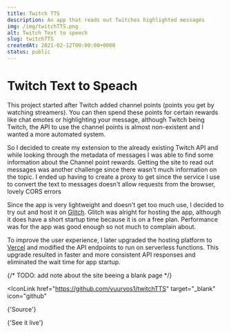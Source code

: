 ```yaml
---
title: Twitch TTS
description: An app that reads out Twitches highlighted messages
img: /img/twitchTTS.png
alt: Twitch Text to speech
slug: twitchTTS
createdAt: 2021-02-12T00:00:00+0000
status: public
---
```


# Twitch Text to Speach

This project started after Twitch added channel points (points you get by watching streamers). You can then spend these points for certain rewards like chat emotes or highlighting your message, although Twitch being Twitch, the API to use the channel points is almost non-existent and I wanted a more automated system.

So I decided to create my extension to the already existing Twitch API and while looking through the metadata of messages I was able to find some information about the Channel point rewards.
Getting the site to read out messages was another challenge since there wasn't much information on the topic. I ended up having to create a proxy to get
since the service I use to convert the text to messages doesn't allow requests from the browser, lovely CORS errors

Since the app is very lightweight and doesn't get too much use, I decided to try out and host it on [Glitch](https://glitch.com/). Glitch was alright for hosting the app, although it does have a short startup time because it is on a free plan. Performance was for the app was good enough so not much to complain about.

To improve the user experience, I later upgraded the hosting platform to [Vercel](https://vercel.com) and modified the API endpoints to run on serverless functions. This upgrade resulted in faster and more consistent API responses and eliminated the wait time for app startup.

{/* TODO: add note about the site beeing a blank page */}

<IconLink
  href="https://github.com/vuurvos1/twitchTTS"
  target="_blank"
  icon="github"
>
  {'Source'}
</IconLink>

<IconLink href="https://twitchtts.vercel.app/" target="_blank" icon="launch">
  {'See it live'}
</IconLink>
